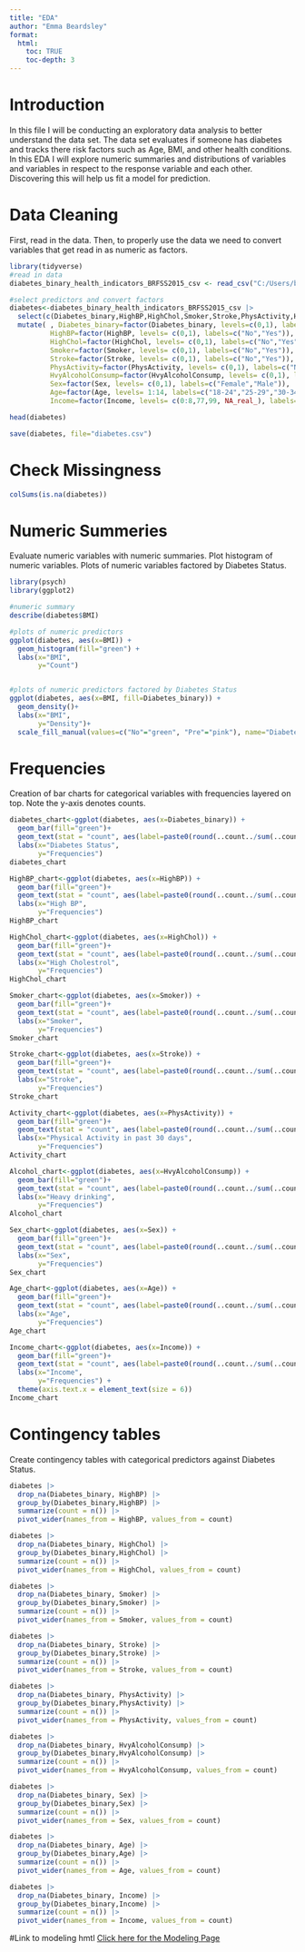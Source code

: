 ```yaml
---
title: "EDA"
author: "Emma Beardsley"
format:
  html:
    toc: TRUE
    toc-depth: 3
---
```


# Introduction
In this file I will be conducting an exploratory data analysis to better understand the data set. The data set evaluates if someone has diabetes and tracks there risk factors such as Age, BMI, and other health conditions. In this EDA I will explore numeric summaries and distributions of variables and variables in respect to the response variable and each other. Discovering this will help us fit a model for prediction.

# Data Cleaning
First, read in the data. Then, to properly use the data we need to convert variables that get read in as numeric as factors.
```r
library(tidyverse)
#read in data
diabetes_binary_health_indicators_BRFSS2015_csv <- read_csv("C:/Users/beard/Downloads/diabetes_binary_health_indicators_BRFSS2015.csv.zip")

#select predictors and convert factors
diabetes<-diabetes_binary_health_indicators_BRFSS2015_csv |>
  select(c(Diabetes_binary,HighBP,HighChol,Smoker,Stroke,PhysActivity,HvyAlcoholConsump,Sex,Age,Income,BMI)) |>
  mutate( , Diabetes_binary=factor(Diabetes_binary, levels=c(0,1), labels= c("No","Pre")),
          HighBP=factor(HighBP, levels= c(0,1), labels=c("No","Yes")),
          HighChol=factor(HighChol, levels= c(0,1), labels=c("No","Yes")),
          Smoker=factor(Smoker, levels= c(0,1), labels=c("No","Yes")),
          Stroke=factor(Stroke, levels= c(0,1), labels=c("No","Yes")),
          PhysActivity=factor(PhysActivity, levels= c(0,1), labels=c("No","Yes")),
          HvyAlcoholConsump=factor(HvyAlcoholConsump, levels= c(0,1), labels=c("No","Yes")),
          Sex=factor(Sex, levels= c(0,1), labels=c("Female","Male")),
          Age=factor(Age, levels= 1:14, labels=c("18-24","25-29","30-34","35-39","40-44","45-49","50-54","55-59","60-64","65-69","70-74","75-79","80+","Unkown/Missing")),
          Income=factor(Income, levels= c(0:8,77,99, NA_real_), labels=c(">$10,000","$10,000-15,000","$15,000-20,000","$20,000-25,000","$25,000-35,000","$35,000-50,000","$50,000-75,000","$75,000+","Unkown","Refused","Missing"))) 

head(diabetes)

save(diabetes, file="diabetes.csv")

```
# Check Missingness
```r
colSums(is.na(diabetes))
```

# Numeric Summeries
Evaluate numeric variables with numeric summaries. Plot histogram of numeric variables. Plots of numeric variables factored by Diabetes Status.
```r
library(psych)
library(ggplot2)

#numeric summary
describe(diabetes$BMI)

#plots of numeric predictors
ggplot(diabetes, aes(x=BMI)) +
  geom_histogram(fill="green") +
  labs(x="BMI",
       y="Count")


#plots of numeric predictors factored by Diabetes Status
ggplot(diabetes, aes(x=BMI, fill=Diabetes_binary)) +
  geom_density()+
  labs(x="BMI",
       y="Density")+
  scale_fill_manual(values=c("No"="green", "Pre"="pink"), name="Diabetes Status")

```
# Frequencies 
Creation of bar charts for categorical variables with frequencies layered on top. Note the y-axis denotes counts.
```r
diabetes_chart<-ggplot(diabetes, aes(x=Diabetes_binary)) +
  geom_bar(fill="green")+
  geom_text(stat = "count", aes(label=paste0(round(..count../sum(..count..)*100,1),"%")), vjust=-.1)+
  labs(x="Diabetes Status",
       y="Frequencies")
diabetes_chart

HighBP_chart<-ggplot(diabetes, aes(x=HighBP)) +
  geom_bar(fill="green")+
  geom_text(stat = "count", aes(label=paste0(round(..count../sum(..count..)*100,1),"%")),vjust=-.05)+
  labs(x="High BP",
       y="Frequencies")
HighBP_chart

HighChol_chart<-ggplot(diabetes, aes(x=HighChol)) +
  geom_bar(fill="green")+
  geom_text(stat = "count", aes(label=paste0(round(..count../sum(..count..)*100,1),"%")),vjust=-.05)+
  labs(x="High Cholestrol",
       y="Frequencies")
HighChol_chart

Smoker_chart<-ggplot(diabetes, aes(x=Smoker)) +
  geom_bar(fill="green")+
  geom_text(stat = "count", aes(label=paste0(round(..count../sum(..count..)*100,1),"%")),vjust=-.05)+
  labs(x="Smoker",
       y="Frequencies")
Smoker_chart

Stroke_chart<-ggplot(diabetes, aes(x=Stroke)) +
  geom_bar(fill="green")+
  geom_text(stat = "count", aes(label=paste0(round(..count../sum(..count..)*100,1),"%")),vjust=-.05)+
  labs(x="Stroke",
       y="Frequencies")
Stroke_chart

Activity_chart<-ggplot(diabetes, aes(x=PhysActivity)) +
  geom_bar(fill="green")+
  geom_text(stat = "count", aes(label=paste0(round(..count../sum(..count..)*100,1),"%")),vjust=-.05)+
  labs(x="Physical Activity in past 30 days",
       y="Frequencies")
Activity_chart

Alcohol_chart<-ggplot(diabetes, aes(x=HvyAlcoholConsump)) +
  geom_bar(fill="green")+
  geom_text(stat = "count", aes(label=paste0(round(..count../sum(..count..)*100,1),"%")),vjust=-.05)+
  labs(x="Heavy drinking",
       y="Frequencies")
Alcohol_chart

Sex_chart<-ggplot(diabetes, aes(x=Sex)) +
  geom_bar(fill="green")+
  geom_text(stat = "count", aes(label=paste0(round(..count../sum(..count..)*100,1),"%")),vjust=-.05)+
  labs(x="Sex",
       y="Frequencies")
Sex_chart

Age_chart<-ggplot(diabetes, aes(x=Age)) +
  geom_bar(fill="green")+
  geom_text(stat = "count", aes(label=paste0(round(..count../sum(..count..)*100,1),"%")),vjust=-.05)+
  labs(x="Age",
       y="Frequencies")
Age_chart

Income_chart<-ggplot(diabetes, aes(x=Income)) +
  geom_bar(fill="green")+
  geom_text(stat = "count", aes(label=paste0(round(..count../sum(..count..)*100,1),"%")),vjust=-.05)+
  labs(x="Income",
       y="Frequencies") +
  theme(axis.text.x = element_text(size = 6))
Income_chart
```
# Contingency tables
Create contingency tables with categorical predictors against Diabetes Status.
```r
diabetes |>
  drop_na(Diabetes_binary, HighBP) |>
  group_by(Diabetes_binary,HighBP) |>
  summarize(count = n()) |>
  pivot_wider(names_from = HighBP, values_from = count)

diabetes |>
  drop_na(Diabetes_binary, HighChol) |>
  group_by(Diabetes_binary,HighChol) |>
  summarize(count = n()) |>
  pivot_wider(names_from = HighChol, values_from = count)

diabetes |>
  drop_na(Diabetes_binary, Smoker) |>
  group_by(Diabetes_binary,Smoker) |>
  summarize(count = n()) |>
  pivot_wider(names_from = Smoker, values_from = count)

diabetes |>
  drop_na(Diabetes_binary, Stroke) |>
  group_by(Diabetes_binary,Stroke) |>
  summarize(count = n()) |>
  pivot_wider(names_from = Stroke, values_from = count)

diabetes |>
  drop_na(Diabetes_binary, PhysActivity) |>
  group_by(Diabetes_binary,PhysActivity) |>
  summarize(count = n()) |>
  pivot_wider(names_from = PhysActivity, values_from = count)

diabetes |>
  drop_na(Diabetes_binary, HvyAlcoholConsump) |>
  group_by(Diabetes_binary,HvyAlcoholConsump) |>
  summarize(count = n()) |>
  pivot_wider(names_from = HvyAlcoholConsump, values_from = count)

diabetes |>
  drop_na(Diabetes_binary, Sex) |>
  group_by(Diabetes_binary,Sex) |>
  summarize(count = n()) |>
  pivot_wider(names_from = Sex, values_from = count)

diabetes |>
  drop_na(Diabetes_binary, Age) |>
  group_by(Diabetes_binary,Age) |>
  summarize(count = n()) |>
  pivot_wider(names_from = Age, values_from = count)

diabetes |>
  drop_na(Diabetes_binary, Income) |>
  group_by(Diabetes_binary,Income) |>
  summarize(count = n()) |>
  pivot_wider(names_from = Income, values_from = count)
```
#Link to modeling hmtl
[Click here for the Modeling Page](Modeling.html)